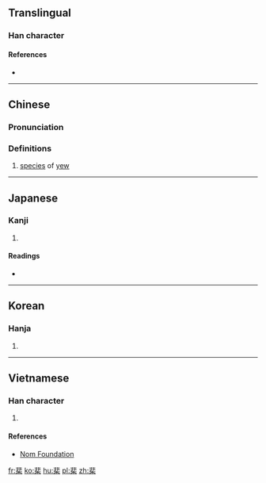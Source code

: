 ==Translingual==

===Han character===
{{Han char|rn=75|rad=木|as=08|sn=12|four=11904|canj=LYD|ids=⿱非木}}

====References====
* {{Han ref|kx=0532.080|dkj=14927|dj=0920.150|hdz=21230.020|uh=68D0|ud=26832|bh=D9C6|bd=55750}}

----

==Chinese==
{{zh-forms}}

===Pronunciation===
{{zh-pron
|m=fěi
|c=fei2
|mc=y
|oc=y
|ma=
|cat=n
}}

===Definitions===
# [[species]] of [[yew]]

----

==Japanese==

===Kanji===
{{ja-kanji|grade=|rs=木08}}

# {{defn|lang=ja|sort=木08}}

====Readings====
* {{ja-readings|on=[[ひ]] (hi), [[び]] (bi)|kun=[[ゆだめ]] (yudame)}}

----

==Korean==

===Hanja===
{{ko-hanja|hangeul=비|eumhun=|rv=bi|mr=pi|y=pi}}

# {{defn|lang=ko|sort=木08}}

----

==Vietnamese==

===Han character===
{{vi-readings|rs=木08| hanviet = phỉ}}

# {{defn|lang=vi|sort=木08}}

====References====
*[http://nomfoundation.org/common/nom_details.php?codepoint=68d0 Nom Foundation]

[[fr:棐]]
[[ko:棐]]
[[hu:棐]]
[[pl:棐]]
[[zh:棐]]